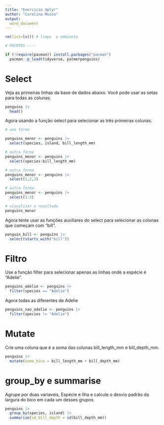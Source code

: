 ```yaml
---
title: "Exercicio dplyr"
author: "Carolina Musso"
output:
  word_document
---
```


```r
rm(list=ls()) # limpa  o ambiente
```

```r
# PACOTES ----

if (!require(pacman)) install.packages("pacman")
  pacman::p_load(tidyverse, palmerpenguins)
```

# Select

Veja as primeiras linhas da base de dados abaixo. Você pode usar as setas para todas as colunas.


```r
penguins |> 
  head()

```

Agora usando a função select para selecionar as três primeiras colunas. 

```r
# uma forma 

penguins_menor <- penguins |> 
  select(species, island, bill_length_mm)

# outra forma 
penguins_menor <- penguins |> 
  select(species:bill_length_mm)

# outra forma 
penguins_menor <- penguins |> 
  select(1,2,3)

# outra forma 
penguins_menor <- penguins |> 
  select(1:3)

# visualizar o resultado
penguins_menor
```

Agora tente usar as funções auxiliares do select para selecionar as colunas que começam com "bill".

```r
penguin_bill <- penguins |> 
  select(starts_with("bill"))
```
 
# Filtro

Use a função filter para selecionar apenas as linhas onde a espécie é "Adelie".

```r
penguins_adelie <- penguins |> 
  filter(species == "Adelie")
```

Agora todas as diferentes de Adelie
```r
penguins_nao_adelie <- penguins |> 
  filter(species != "Adelie")
```


# Mutate 

Crie uma coluna que é a soma das colunas bill_length_mm e bill_depth_mm.


```r
penguins |> 
  mutate(soma_bico = bill_length_mm + bill_depth_mm)
```

# group_by e summarise

Agrupe por duas variaveis, Espécie e Ilha e calcule o desvio padrão da largura do bico em cada um desses grupos.

```r
penguins |> 
  group_by(species, island) |> 
  summarise(sd_bill_depth = sd(bill_depth_mm))
```

